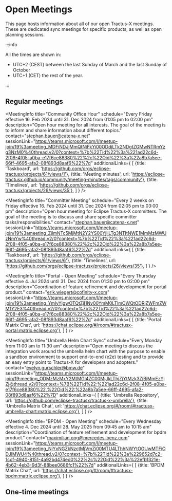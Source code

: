 
# Open Meetings

This page hosts information about all of our open Tractus-X meetings.
These are dedicated sync meetings for specific products, as well as open planning sessions.

:::info

All the times are shown in:
- UTC+2 (CEST) between the last Sunday of March and the last Sunday of October
- UTC+1 (CET) the rest of the year.

:::

## Regular meetings

<MeetingInfo title="EDC Weekly | Extended"
             schedule="Every Tuesday from 10:30 am to 11:00 am"
             description="Open house meeting to support with anything EDC related. You have questions about EDC, problems running/ configuring EDC in your environment or want to know what´s next in EDC and when to expect? This is the place to ask all these questions."
             contact="lars.blaumeiser@cofinity-x.com"
             sessionLink="https://eclipse.zoom.us/j/85945828202?pwd=YODkCen20BOQV9WNJEeNFM8zaOlxo9.1"
/>

<MeetingInfo title="Community Office Hour"
             schedule="Every Friday effective 16. Feb 2024 until 31. Dec 2024 from 01:05 pm to 02:00 pm"
             description="Open hour meeting for all interests. The goal of the meeting is to inform and share information about different topics."
             contact="stephan.bauer@catena-x.net"
             sessionLink="https://teams.microsoft.com/l/meetup-join/19%3ameeting_MDFiNDJjMmQtNjFkYi00ODdjLTk2NDgtZGMwNTRmYzg3NzM0%40thread.v2/0?context=%7b%22Tid%22%3a%221ad22c6d-2f08-4f05-a0ba-e17f6ce88380%22%2c%22Oid%22%3a%22a8b7a5ee-66ff-4695-afa2-08f893d8aaf6%22%7d"
             additionalLinks={
                [
                    {title: 'Taskboard', url: 'https://github.com/orgs/eclipse-tractusx/projects/61/views/1'},
                    {title: 'Meeting minutes', url: 'https://eclipse-tractusx.github.io/community/meeting-minutes/tags/community'},
                    {title: 'Timelines', url: 'https://github.com/orgs/eclipse-tractusx/projects/26/views/35'},
                ]
             }
/>

<MeetingInfo title="NewJoiner - Office Hour"
             schedule="No dedicated schedule - session needs to be requested"
             description="Are you new to Eclipse Tractus-X and looking for your first insights? Join our New Joiner Session to learn the essentials about the project, how to get started, and how you can contribute. This session is designed to help new members understand the key aspects of Eclipse Tractus-X. If you’re interested in joining, please contact Stephan Bauer."
             contact="stephan.bauer@catena-x.net"
             sessionLink="https://teams.microsoft.com/l/meetup-join/19%3ameeting_ZjAzYzVjZGEtZjEwNC00NDI5LWEwODEtN2RhNmI0NDEzNTI2%40thread.v2/0?context=%7b%22Tid%22%3a%221ad22c6d-2f08-4f05-a0ba-e17f6ce88380%22%2c%22Oid%22%3a%22a8b7a5ee-66ff-4695-afa2-08f893d8aaf6%22%7d"
/>

<MeetingInfo title="Committer Meeting"
             schedule="Every 2 weeks on Friday effective 16. Feb 2024 until 31. Dec 2024 from 02:05 pm to 03:00 pm"
             description="Open hour meeting for Eclipse Tractus-X committers. The goal of the meeting is to discuss and share specific committer tasks/responsibilities."
             contact="stephan.bauer@catena-x.net"
             sessionLink="https://teams.microsoft.com/l/meetup-join/19%3ameeting_ZjlmNTc5MjMtN2Y2YS00YjliLTg3NTItNWE1MmMzMWUzNmYw%40thread.v2/0?context=%7b%22Tid%22%3a%221ad22c6d-2f08-4f05-a0ba-e17f6ce88380%22%2c%22Oid%22%3a%22a8b7a5ee-66ff-4695-afa2-08f893d8aaf6%22%7d"
             additionalLinks={
                [
                    {title: 'Taskboard', url: 'https://github.com/orgs/eclipse-tractusx/projects/61/views/6'},
                    {title: 'Timelines', url: 'https://github.com/orgs/eclipse-tractusx/projects/26/views/35'},
                ]
             }
/>

<MeetingInfo title="Portal - Open Meeting"
             schedule="Every Thursday effective 4. Jul 2024 until 31. Dec 2024 from 01:30 pm to 02:00 pm"
             description="Coordination of feature refinement and development for portal product."
             contact="erik.wiegert@cofinity-x.com"
             sessionLink="https://teams.microsoft.com/l/meetup-join/19%3ameeting_YmIyYjgwOTQtZjI1Ny00YmM0LTlmOWQtODRjZWFmZWM1Y2E3%40thread.v2/0?context=%7b%22Tid%22%3a%221ad22c6d-2f08-4f05-a0ba-e17f6ce88380%22%2c%22Oid%22%3a%22a8b7a5ee-66ff-4695-afa2-08f893d8aaf6%22%7d"
             additionalLinks={
                [
                    {title: 'Portal Matrix Chat', url: 'https://chat.eclipse.org/#/room/#tractusx-portal:matrix.eclipse.org'},
                ]
             }
/>

<MeetingInfo title="Umbrella Helm Chart Sync"
             schedule="Every Monday from 11:00 am to 11:30 am"
             description="Open meeting to discuss the integration work around the umbrella helm chart with the purpose to enable a sandbox environment to support end-to-end (e2e) testing and to provide an easy entry point to Tractus-X for developers and adopters."
             contact="evelyn.gurschler@bmw.de"
             sessionLink="https://teams.microsoft.com/l/meetup-join/19:meeting_ODMzMzMxY2MtMGI4ZC00MjJkLThjZjYtMzk3ZjBjMmEzYjZj@thread.v2/0?context=%7B%22Tid%22:%221ad22c6d-2f08-4f05-a0ba-e17f6ce88380%22,%22Oid%22:%22a8b7a5ee-66ff-4695-afa2-08f893d8aaf6%22%7D"
             additionalLinks={
                [
                    {title: 'Umbrella Repository', url: 'https://github.com/eclipse-tractusx/tractus-x-umbrella'},
                    {title: 'Umbrella Matrix Chat', url: 'https://chat.eclipse.org/#/room/#tractusx-umbrella-chart:matrix.eclipse.org'},
                ]
             }
/>

<MeetingInfo title="BPDM - Open Meeting"
             schedule="Every Wednesday effective 4. Dec 2024 until 28. May 2025 from 09:45 am to 10:15 am"
             description="Coordination of feature refinement and development for bpdm product."
             contact="maximilian.ong@mercedes-benz.com"
             sessionLink="https://teams.microsoft.com/l/meetup-join/19%3ameeting_NjYxNGZkNzctMjVmZi00MTU4LThhNWYtOGUwMTFiODJlMWU4%40thread.v2/0?context=%7b%22Tid%22%3a%229652d7c2-1ccf-4940-8151-4a92bd474ed0%22%2c%22Oid%22%3a%22efb1321e-4b62-4eb3-9d3f-88bee0686fc1%22%7d"
             additionalLinks={
                [
                    {title: 'BPDM Matrix Chat', url: 'https://chat.eclipse.org/#/room/#tractusx-bpdm:matrix.eclipse.org'},
                ]
             }
/>

## One-time meetings
